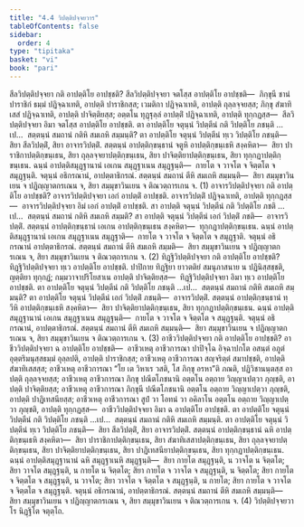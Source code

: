 ```yaml
---
title: "4.4 วิปตฺติปจฺจยวาร"
tableOfContents: false
sidebar:
  order: 4
type: "tipitaka"
basket: "vi"
book: "pari"
---
```



<DynamicBreadcrumb />

<Division number="284" book="pari">

<Paragraph number="1215" book="pari">
สีลวิปตฺติปจฺจยา กติ อาปตฺติโย อาปชฺชติ? สีลวิปตฺติปจฺจยา จตโสฺส อาปตฺติโย อาปชฺชติ—  ภิกฺขุนี ชานํ ปาราชิกํ ธมฺมํ ปฏิจฺฉาเทติ, อาปตฺติ ปาราชิกสฺส; เวมติกา ปฏิจฺฉาเทติ, อาปตฺติ ถุลฺลจฺจยสฺส; ภิกฺขุ สํฆาทิเสสํ ปฏิจฺฉาเทติ, อาปตฺติ ปาจิตฺติยสฺส; อตฺตโน ทุฏฺฐุลฺลํ อาปตฺติํ ปฏิจฺฉาเทติ, อาปตฺติ ทุกฺกฏสฺส—  สีลวิปตฺติปจฺจยา อิมา จตโสฺส อาปตฺติโย อาปชฺชติ.
</Paragraph>

<Paragraph number="1216" book="pari">
ตา อาปตฺติโย จตุนฺนํ วิปตฺตีนํ กติ วิปตฺติโย ภชนฺติ …เป…  สตฺตนฺนํ สมถานํ กติหิ สมเถหิ สมฺมนฺติ? ตา อาปตฺติโย จตุนฺนํ วิปตฺตีนํ ทฺเว วิปตฺติโย ภชนฺติ—  สิยา สีลวิปตฺติํ, สิยา อาจารวิปตฺติํ. สตฺตนฺนํ อาปตฺติกฺขนฺธานํ จตูหิ อาปตฺติกฺขนฺเธหิ สงฺคหิตา—  สิยา ปาราชิกาปตฺติกฺขนฺเธน, สิยา ถุลฺลจฺจยาปตฺติกฺขนฺเธน, สิยา ปาจิตฺติยาปตฺติกฺขนฺเธน, สิยา ทุกฺกฏาปตฺติกฺขนฺเธน. ฉนฺนํ อาปตฺติสมุฏฺฐานานํ เอเกน สมุฏฺฐาเนน สมุฏฺฐนฺติ—  กายโต จ วาจโต จ จิตฺตโต จ สมุฏฺฐนฺติ. จตุนฺนํ อธิกรณานํ, อาปตฺตาธิกรณํ. สตฺตนฺนํ สมถานํ ตีหิ สมเถหิ สมฺมนฺติ—  สิยา สมฺมุขาวินเยน จ ปฏิญฺญาตกรเณน จ, สิยา สมฺมุขาวินเยน จ ติณวตฺถารเกน จ. (1)
</Paragraph>

</Division>
<Division number="285" book="pari">

<Paragraph number="1217" book="pari">
อาจารวิปตฺติปจฺจยา กติ อาปตฺติโย อาปชฺชติ? อาจารวิปตฺติปจฺจยา เอกํ อาปตฺติํ อาปชฺชติ. อาจารวิปตฺติํ ปฏิจฺฉาเทติ, อาปตฺติ ทุกฺกฏสฺส—  อาจารวิปตฺติปจฺจยา อิมํ เอกํ อาปตฺติํ อาปชฺชติ.
</Paragraph>

<Paragraph number="1218" book="pari">
สา อาปตฺติ จตุนฺนํ วิปตฺตีนํ กติ วิปตฺติโย ภชติ …เป…  สตฺตนฺนํ สมถานํ กติหิ สมเถหิ สมฺมติ? สา อาปตฺติ จตุนฺนํ วิปตฺตีนํ เอกํ วิปตฺติํ ภชติ—  อาจารวิปตฺติํ. สตฺตนฺนํ อาปตฺติกฺขนฺธานํ เอเกน อาปตฺติกฺขนฺเธน สงฺคหิตา—  ทุกฺกฏาปตฺติกฺขนฺเธน. ฉนฺนํ อาปตฺติสมุฏฺฐานานํ เอเกน สมุฏฺฐาเนน สมุฏฺฐาติ—  กายโต จ วาจโต จ จิตฺตโต จ สมุฏฺฐาติ. จตุนฺนํ อธิกรณานํ อาปตฺตาธิกรณํ. สตฺตนฺนํ สมถานํ ตีหิ สมเถหิ สมฺมติ—  สิยา สมฺมุขาวินเยน จ ปฏิญฺญาตกรเณน จ, สิยา สมฺมุขาวินเยน จ ติณวตฺถารเกน จ. (2)
</Paragraph>

</Division>
<Division number="286" book="pari">

<Paragraph number="1219" book="pari">
ทิฏฺฐิวิปตฺติปจฺจยา กติ อาปตฺติโย อาปชฺชติ? ทิฏฺฐิวิปตฺติปจฺจยา ทฺเว อาปตฺติโย อาปชฺชติ. ปาปิกาย ทิฏฺฐิยา ยาวตติยํ สมนุภาสนาย น ปฏินิสฺสชฺชติ, ญตฺติยา ทุกฺกฏํ; กมฺมวาจาปริโยสาเน อาปตฺติ ปาจิตฺติยสฺส—  ทิฏฺฐิวิปตฺติปจฺจยา อิมา ทฺเว อาปตฺติโย อาปชฺชติ.
</Paragraph>

<Paragraph number="1220" book="pari">
ตา อาปตฺติโย จตุนฺนํ วิปตฺตีนํ กติ วิปตฺติโย ภชนฺติ …เป…  สตฺตนฺนํ สมถานํ กติหิ สมเถหิ สมฺมนฺติ? ตา อาปตฺติโย จตุนฺนํ วิปตฺตีนํ เอกํ วิปตฺติํ ภชนฺติ—  อาจารวิปตฺติํ. สตฺตนฺนํ อาปตฺติกฺขนฺธานํ ทฺวีหิ อาปตฺติกฺขนฺเธหิ สงฺคหิตา—  สิยา ปาจิตฺติยาปตฺติกฺขนฺเธน, สิยา ทุกฺกฏาปตฺติกฺขนฺเธน. ฉนฺนํ อาปตฺติสมุฏฺฐานานํ เอเกน สมุฏฺฐาเนน สมุฏฺฐนฺติ—  กายโต จ วาจโต จ จิตฺตโต จ สมุฏฺฐนฺติ. จตุนฺนํ อธิกรณานํ, อาปตฺตาธิกรณํ. สตฺตนฺนํ สมถานํ ตีหิ สมเถหิ สมฺมนฺติ—  สิยา สมฺมุขาวินเยน จ ปฏิญฺญาตกรเณน จ, สิยา สมฺมุขาวินเยน จ ติณวตฺถารเกน จ. (3)
</Paragraph>

</Division>
<Division number="287" book="pari">

<Paragraph number="1221" book="pari">
อาชีววิปตฺติปจฺจยา กติ อาปตฺติโย อาปชฺชติ? อาชีววิปตฺติปจฺจยา ฉ อาปตฺติโย อาปชฺชติ—  อาชีวเหตุ อาชีวการณา ปาปิจฺโฉ อิจฺฉาปกโต อสนฺตํ อภูตํ อุตฺตริมนุสฺสธมฺมํ อุลฺลปติ, อาปตฺติ ปาราชิกสฺส; อาชีวเหตุ อาชีวการณา สญฺจริตฺตํ สมาปชฺชติ, อาปตฺติ สํฆาทิเสสสฺส; อาชีวเหตุ อาชีวการณา “โย เต วิหาเร วสติ, โส ภิกฺขุ อรหา”ติ ภณติ, ปฏิวิชานนฺตสฺส อาปตฺติ ถุลฺลจฺจยสฺส; อาชีวเหตุ อาชีวการณา ภิกฺขุ ปณีตโภชนานิ อตฺตโน อตฺถาย วิญฺญาเปตฺวา ภุญฺชติ, อาปตฺติ ปาจิตฺติยสฺส; อาชีวเหตุ อาชีวการณา ภิกฺขุนี ปณีตโภชนานิ อตฺตโน อตฺถาย วิญฺญาเปตฺวา ภุญฺชติ, อาปตฺติ ปาฏิเทสนียสฺส; อาชีวเหตุ อาชีวการณา สูปํ วา โอทนํ วา อคิลาโน อตฺตโน อตฺถาย วิญฺญาเปตฺวา ภุญฺชติ, อาปตฺติ ทุกฺกฏสฺส—  อาชีววิปตฺติปจฺจยา อิมา ฉ อาปตฺติโย อาปชฺชติ.
</Paragraph>

<Paragraph number="1222" book="pari">
ตา อาปตฺติโย จตุนฺนํ วิปตฺตีนํ กติ วิปตฺติโย ภชนฺติ …เป…  สตฺตนฺนํ สมถานํ กติหิ สมเถหิ สมฺมนฺติ. ตา อาปตฺติโย จตุนฺนํ วิปตฺตีนํ ทฺเว วิปตฺติโย ภชนฺติ—  สิยา สีลวิปตฺติํ, สิยา อาจารวิปตฺติํ. สตฺตนฺนํ อาปตฺติกฺขนฺธานํ ฉหิ อาปตฺติกฺขนฺเธหิ สงฺคหิตา—  สิยา ปาราชิกาปตฺติกฺขนฺเธน, สิยา สํฆาทิเสสาปตฺติกฺขนฺเธน, สิยา ถุลฺลจฺจยาปตฺติกฺขนฺเธน, สิยา ปาจิตฺติยาปตฺติกฺขนฺเธน, สิยา ปาฏิเทสนียาปตฺติกฺขนฺเธน, สิยา ทุกฺกฏาปตฺติกฺขนฺเธน. ฉนฺนํ อาปตฺติสมุฏฺฐานานํ ฉหิ สมุฏฺฐาเนหิ สมุฏฺฐนฺติ—  สิยา กายโต สมุฏฺฐนฺติ, น วาจโต น จิตฺตโต; สิยา วาจโต สมุฏฺฐนฺติ, น กายโต น จิตฺตโต; สิยา กายโต จ วาจโต จ สมุฏฺฐนฺติ, น จิตฺตโต; สิยา กายโต จ จิตฺตโต จ สมุฏฺฐนฺติ, น วาจโต; สิยา วาจโต จ จิตฺตโต จ สมุฏฺฐนฺติ, น กายโต; สิยา กายโต จ วาจโต จ จิตฺตโต จ สมุฏฺฐนฺติ. จตุนฺนํ อธิกรณานํ, อาปตฺตาธิกรณํ. สตฺตนฺนํ สมถานํ ตีหิ สมเถหิ สมฺมนฺติ—  สิยา สมฺมุขาวินเยน จ ปฏิญฺญาตกรเณน จ, สิยา สมฺมุขาวินเยน จ ติณวตฺถารเกน จ. (4)

</Paragraph>
</Division>

<Paragraph number="1223" type="center" book="pari">
วิปตฺติปจฺจยวาโร นิฏฺฐิโต จตุตฺโถ.
</Paragraph>